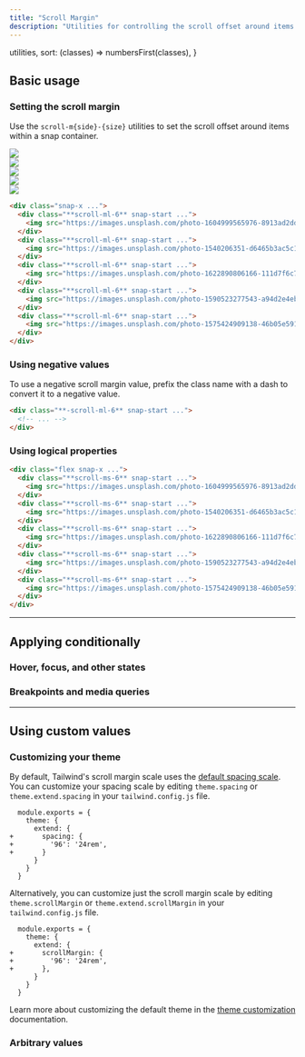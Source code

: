 ```yaml
---
title: "Scroll Margin"
description: "Utilities for controlling the scroll offset around items in a snap container."
---
```



  utilities,
  sort: (classes) => numbersFirst(classes),
}

## Basic usage

### Setting the scroll margin

Use the `scroll-m{side}-{size}` utilities to set the scroll offset around items within a snap container.

<Example p="none" hint="Scroll in the grid of images to see the expected behaviour">
  <div class="w-full flex gap-12 snap-x overflow-x-auto py-14">
    <div class="snap-start scroll-ml-6 shrink-0 relative first:pl-6 last:pr-[calc(100%-21.5rem)]">
      <div class="bg-stripes-pink w-6 absolute top-0 left-0 bottom-0"></div>
      <img class="relative shrink-0 w-80 h-40 rounded-lg shadow-xl bg-white" src="https://images.unsplash.com/photo-1604999565976-8913ad2ddb7c?ixlib=rb-1.2.1&ixid=MnwxMjA3fDB8MHxwaG90by1wYWdlfHx8fGVufDB8fHx8&auto=format&fit=crop&w=320&h=160&q=80" />
    </div>
    <div class="snap-start scroll-ml-6 shrink-0 relative first:pl-6 last:pr-[calc(100%-21.5rem)]">
      <div class="bg-stripes-pink w-6 absolute top-0 -left-6 bottom-0"></div>
      <img class="relative shrink-0 w-80 h-40 rounded-lg shadow-xl bg-white" src="https://images.unsplash.com/photo-1540206351-d6465b3ac5c1?ixlib=rb-1.2.1&ixid=MnwxMjA3fDB8MHxwaG90by1wYWdlfHx8fGVufDB8fHx8&auto=format&fit=crop&w=320&h=160&q=80" />
    </div>
    <div class="snap-start scroll-ml-6 shrink-0 relative first:pl-6 last:pr-[calc(100%-21.5rem)]">
      <div class="bg-stripes-pink w-6 absolute top-0 -left-6 bottom-0"></div>
      <img class="relative shrink-0 w-80 h-40 rounded-lg shadow-xl bg-white" src="https://images.unsplash.com/photo-1622890806166-111d7f6c7c97?ixlib=rb-1.2.1&ixid=MnwxMjA3fDB8MHxwaG90by1wYWdlfHx8fGVufDB8fHx8&auto=format&fit=crop&w=320&h=160&q=80" />
    </div>
    <div class="snap-start scroll-ml-6 shrink-0 relative first:pl-6 last:pr-[calc(100%-21.5rem)]">
      <div class="bg-stripes-pink w-6 absolute top-0 -left-6 bottom-0"></div>
      <img class="relative shrink-0 w-80 h-40 rounded-lg shadow-xl bg-white" src="https://images.unsplash.com/photo-1590523277543-a94d2e4eb00b?ixlib=rb-1.2.1&ixid=MnwxMjA3fDB8MHxwaG90by1wYWdlfHx8fGVufDB8fHx8&auto=format&fit=crop&w=320&h=160&q=80" />
    </div>
    <div class="snap-start scroll-ml-6 shrink-0 relative first:pl-6 last:pr-[calc(100%-21.5rem)]">
      <div class="bg-stripes-pink w-6 absolute top-0 -left-6 bottom-0"></div>
      <img class="relative shrink-0 w-80 h-40 rounded-lg shadow-xl bg-white" src="https://images.unsplash.com/photo-1575424909138-46b05e5919ec?ixlib=rb-1.2.1&ixid=MnwxMjA3fDB8MHxwaG90by1wYWdlfHx8fGVufDB8fHx8&auto=format&fit=crop&w=320&h=160&q=80" />
    </div>
  </div>
</Example>

```html
<div class="snap-x ...">
  <div class="**scroll-ml-6** snap-start ...">
    <img src="https://images.unsplash.com/photo-1604999565976-8913ad2ddb7c?ixlib=rb-1.2.1&ixid=MnwxMjA3fDB8MHxwaG90by1wYWdlfHx8fGVufDB8fHx8&auto=format&fit=crop&w=320&h=160&q=80" />
  </div>
  <div class="**scroll-ml-6** snap-start ...">
    <img src="https://images.unsplash.com/photo-1540206351-d6465b3ac5c1?ixlib=rb-1.2.1&ixid=MnwxMjA3fDB8MHxwaG90by1wYWdlfHx8fGVufDB8fHx8&auto=format&fit=crop&w=320&h=160&q=80" />
  </div>
  <div class="**scroll-ml-6** snap-start ...">
    <img src="https://images.unsplash.com/photo-1622890806166-111d7f6c7c97?ixlib=rb-1.2.1&ixid=MnwxMjA3fDB8MHxwaG90by1wYWdlfHx8fGVufDB8fHx8&auto=format&fit=crop&w=320&h=160&q=80" />
  </div>
  <div class="**scroll-ml-6** snap-start ...">
    <img src="https://images.unsplash.com/photo-1590523277543-a94d2e4eb00b?ixlib=rb-1.2.1&ixid=MnwxMjA3fDB8MHxwaG90by1wYWdlfHx8fGVufDB8fHx8&auto=format&fit=crop&w=320&h=160&q=80" />
  </div>
  <div class="**scroll-ml-6** snap-start ...">
    <img src="https://images.unsplash.com/photo-1575424909138-46b05e5919ec?ixlib=rb-1.2.1&ixid=MnwxMjA3fDB8MHxwaG90by1wYWdlfHx8fGVufDB8fHx8&auto=format&fit=crop&w=320&h=160&q=80" />
  </div>
</div>
```

### Using negative values

To use a negative scroll margin value, prefix the class name with a dash to convert it to a negative value.

```html
<div class="**-scroll-ml-6** snap-start ...">
  <!-- ... -->
</div>
```

### Using logical properties
<LogicalPropertyExample property="scrollMargin"/>

```html
<div class="flex snap-x ...">
  <div class="**scroll-ms-6** snap-start ...">
    <img src="https://images.unsplash.com/photo-1604999565976-8913ad2ddb7c?ixlib=rb-1.2.1&ixid=MnwxMjA3fDB8MHxwaG90by1wYWdlfHx8fGVufDB8fHx8&auto=format&fit=crop&w=320&h=160&q=80" />
  </div>
  <div class="**scroll-ms-6** snap-start ...">
    <img src="https://images.unsplash.com/photo-1540206351-d6465b3ac5c1?ixlib=rb-1.2.1&ixid=MnwxMjA3fDB8MHxwaG90by1wYWdlfHx8fGVufDB8fHx8&auto=format&fit=crop&w=320&h=160&q=80" />
  </div>
  <div class="**scroll-ms-6** snap-start ...">
    <img src="https://images.unsplash.com/photo-1622890806166-111d7f6c7c97?ixlib=rb-1.2.1&ixid=MnwxMjA3fDB8MHxwaG90by1wYWdlfHx8fGVufDB8fHx8&auto=format&fit=crop&w=320&h=160&q=80" />
  </div>
  <div class="**scroll-ms-6** snap-start ...">
    <img src="https://images.unsplash.com/photo-1590523277543-a94d2e4eb00b?ixlib=rb-1.2.1&ixid=MnwxMjA3fDB8MHxwaG90by1wYWdlfHx8fGVufDB8fHx8&auto=format&fit=crop&w=320&h=160&q=80" />
  </div>
  <div class="**scroll-ms-6** snap-start ...">
    <img src="https://images.unsplash.com/photo-1575424909138-46b05e5919ec?ixlib=rb-1.2.1&ixid=MnwxMjA3fDB8MHxwaG90by1wYWdlfHx8fGVufDB8fHx8&auto=format&fit=crop&w=320&h=160&q=80" />
  </div>
</div>
```

---

## <Heading ignore>Applying conditionally</Heading>

### <Heading ignore>Hover, focus, and other states</Heading>

<HoverFocusAndOtherStates defaultClass="scroll-m-8" featuredClass="scroll-m-0" />

### <Heading ignore>Breakpoints and media queries</Heading>

<BreakpointsAndMediaQueries defaultClass="scroll-m-8" featuredClass="scroll-m-0" />

---

## Using custom values

### Customizing your theme

By default, Tailwind's scroll margin scale uses the [default spacing scale](/docs/customizing-spacing). You can customize your spacing scale by editing `theme.spacing` or `theme.extend.spacing` in your `tailwind.config.js` file.

```diff-js tailwind.config.js
  module.exports = {
    theme: {
      extend: {
+       spacing: {
+         '96': '24rem',
+       }
      }
    }
  }
```

Alternatively, you can customize just the scroll margin scale by editing `theme.scrollMargin` or `theme.extend.scrollMargin` in your `tailwind.config.js` file.

```diff-js tailwind.config.js
  module.exports = {
    theme: {
      extend: {
+       scrollMargin: {
+         '96': '24rem',
+       },
      }
    }
  }
```

Learn more about customizing the default theme in the [theme customization](/docs/theme#customizing-the-default-theme) documentation.

### Arbitrary values

<ArbitraryValues property="scroll-margin" featuredClass="scroll-m-[24rem]" />
